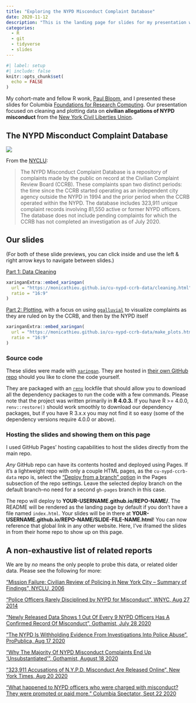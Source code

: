 ```yaml
---
title: "Exploring the NYPD Misconduct Complaint Database"
date: 2020-11-12
description: "This is the landing page for slides for my presentation with my colleague Paul Bloom."
categories:
  - R
  - git
  - tidyverse
  - slides
---
```


```r
#| label: setup
#| include: false
knitr::opts_chunk$set(
  echo = FALSE
)
```

My cohort-mate and fellow R wonk, [Paul Bloom](https://twitter.com/paul_a_bloom?lang=en), and I presented these slides for Columbia [Foundations for Research Computing](https://rcfoundations.research.columbia.edu). Our presentation focused on cleaning and plotting data on **civilian allegations of NYPD misconduct** from the [New York Civil Liberties Union](https://github.com/new-york-civil-liberties-union/NYPD-Misconduct-Complaint-Database).

## The NYPD Misconduct Complaint Database

![](https://upload.wikimedia.org/wikipedia/en/3/32/CCRB_logo.png)

From the [NYCLU](https://www.nyclu.org/en/campaigns/nypd-misconduct-database):

>The NYPD Misconduct Complaint Database is a repository of complaints made by the public on record at the Civilian Complaint Review Board (CCRB). These complaints span two distinct periods: the time since the CCRB started operating as an independent city agency outside the NYPD in 1994 and the prior period when the CCRB operated within the NYPD. The database includes 323,911 unique complaint records involving 81,550 active or former NYPD officers. The database does not include pending complaints for which the CCRB has not completed an investigation as of July 2020.

## Our slides

(For both of these slide previews, you can click inside and use the left & right arrow keys to navigate between slides.)

[Part 1: Data Cleaning](https://monicathieu.github.io/cu-nypd-ccrb-data/cleaning.html#1)

```r
xaringanExtra::embed_xaringan(
  url = "https://monicathieu.github.io/cu-nypd-ccrb-data/cleaning.html",
  ratio = "16:9"
)
```


[Part 2: Plotting](https://monicathieu.github.io/cu-nypd-ccrb-data/make_plots.html#1), with a focus on using [`ggalluvial`](https://cran.r-project.org/web/packages/ggalluvial/vignettes/ggalluvial.html) to visualize complaints as they are ruled on by the CCRB, and then by the NYPD itself

```r
xaringanExtra::embed_xaringan(
  url = "https://monicathieu.github.io/cu-nypd-ccrb-data/make_plots.html",
  ratio = "16:9"
)
```

### Source code

These slides were made with [`xaringan`](https://slides.yihui.org/xaringan/). They are hosted in [their own GitHub repo](https://github.com/monicathieu/cu-nypd-ccrb-data) should you like to clone the code yourself.

They are packaged with an [`renv`](https://rstudio.github.io/renv/articles/renv.html) lockfile that should allow you to download all the dependency packages to run the code with a few commands. Please note that the project was written primarily in **R 4.0.3.** If you have R >= 4.0.0, `renv::restore()` should work smoothly to download our dependency packages, but if you have R 3.x.x you may not find it so easy (some of the dependency versions require 4.0.0 or above).

### Hosting the slides and showing them on this page

I used GitHub Pages' hosting capabilities to host the slides directly from the main repo.

_Any_ GitHub repo can have its contents hosted and deployed using Pages. If it's a lightweight repo with only a couple HTML pages, as the `cu-nypd-ccrb-data` repo is, select the ["Deploy from a branch" option](https://docs.github.com/en/pages/getting-started-with-github-pages/configuring-a-publishing-source-for-your-github-pages-site) in the Pages subsection of the repo settings. Leave the selected deploy branch on the default branch--no need for a second `gh-pages` branch in this case.

The repo will deploy to **YOUR-USERNAME.github.io/REPO-NAME/**. The README will be rendered as the landing page by default if you don't have a file named `index.html`. Your slides will be in there at **YOUR-USERNAME.github.io/REPO-NAME/SLIDE-FILE-NAME.html**! You can now reference that global link in any other website. Here, I've iframed the slides in from their home repo to show up on this page.

## A non-exhaustive list of related reports

We are by _no_ means the only people to probe this data, or related older data. Please see the following for more:

["Mission Failure: Civilian Review of Policing in New York City -- Summary of Findings", NYCLU, 2006](https://www.nyclu.org/en/mission-failure-civilian-review-policing-new-york-city-summary-findings)

["Police Officers Rarely Disciplined by NYPD for Misconduct", WNYC, Aug 27 2014](https://www.wnyc.org/story/nypds-poor-track-record-meting-out-discipline-officer-misconduct/)

["Newly Released Data Shows 1 Out Of Every 9 NYPD Officers Has A Confirmed Record Of Misconduct", Gothamist, July 28 2020](https://gothamist.com/news/nypd-police-ccrb-database-shows-confirmed-record-misconduct)

["The NYPD Is Withholding Evidence From Investigations Into Police Abuse", ProPublica, Aug 17 2020](https://www.propublica.org/article/the-nypd-is-withholding-evidence-from-investigations-into-police-abuse)

["Why The Majority Of NYPD Misconduct Complaints End Up 'Unsubstantiated'", Gothamist, August 18 2020](https://gothamist.com/news/why-the-majority-of-nypd-misconduct-complaints-end-up-unsubstantiated)

["323,911 Accusations of N.Y.P.D. Misconduct Are Released Online", New York Times, Aug 20 2020](https://www.nytimes.com/2020/08/20/nyregion/nypd-ccrb-records-published.html)

["What happened to NYPD officers who were charged with misconduct? They were promoted or paid more." Columbia Spectator, Sept 22 2020](https://www.columbiaspectator.com/news/2020/09/22/what-happened-to-nypd-officers-who-were-charged-with-misconduct-they-were-promoted-or-paid-more/)
